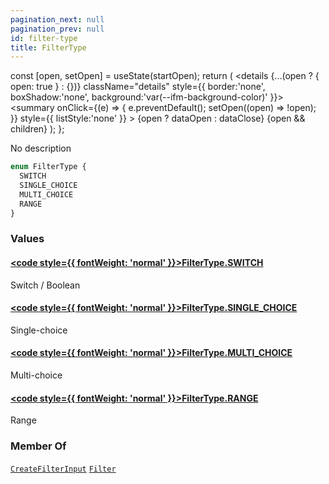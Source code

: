 ```yaml
---
pagination_next: null
pagination_prev: null
id: filter-type
title: FilterType
---
```









  const [open, setOpen] = useState(startOpen);
  return (
    <details {...(open ? { open: true } : {})} className="details" style={{ border:'none', boxShadow:'none', background:'var(--ifm-background-color)' }}>
      <summary
        onClick={(e) => {
          e.preventDefault();
          setOpen((open) => !open);
        }}
        style={{ listStyle:'none' }}
      >
      {open ? dataOpen : dataClose}
      </summary>
      {open && children}
    </details>
  );
};








No description


```graphql
enum FilterType {
  SWITCH
  SINGLE_CHOICE
  MULTI_CHOICE
  RANGE
}
```




### Values

#### [<code style={{ fontWeight: 'normal' }}>FilterType.<b>SWITCH</b></code>](#)  
Switch / Boolean


#### [<code style={{ fontWeight: 'normal' }}>FilterType.<b>SINGLE_CHOICE</b></code>](#)  
Single-choice


#### [<code style={{ fontWeight: 'normal' }}>FilterType.<b>MULTI_CHOICE</b></code>](#)  
Multi-choice


#### [<code style={{ fontWeight: 'normal' }}>FilterType.<b>RANGE</b></code>](#)  
Range






### Member Of

[`CreateFilterInput`](/schema/types/inputs/create-filter-input.mdx)  <Badge class="badge badge--secondary" text="input"/><Bullet />[`Filter`](/schema/types/objects/filter.mdx)  <Badge class="badge badge--secondary" text="object"/>

